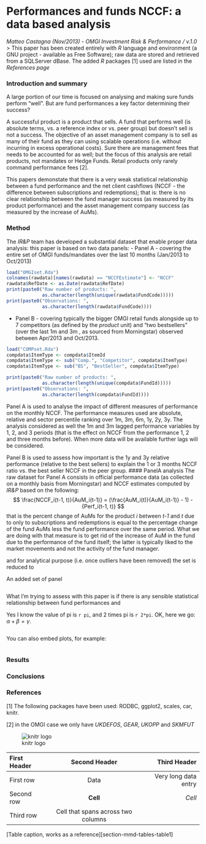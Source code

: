 # Performances and funds NCCF: a data based analysis
_Matteo Castagna (Nov/2013) - OMGI Investment Risk & Performance / v.1.0_
> This paper has been created entirely with *R* language and environment (a GNU project - available as Free Software); raw data are stored and retrieved from a SQLServer dBase. 
The added *R* packages [1] used are listed in the _References page_

### Introduction and summary

A large portion of our time is focused on analysing and making sure funds perform "well". But are fund performances a key factor determining their success?

A successful product is a product that sells. A fund that performs well (is absolute terms, vs. a reference index or vs. peer group) but doesn't sell is not a success. The objective of an asset management company is to sell as many of their fund as they can using scalable operations (i.e. without incurring in excess operational costs).
Sure there are management fees that needs to be accounted for as well; but the focus of this analysis are retail products, not mandates or Hedge Funds.
Retail products only rarely command performance fees [2]. 

This papers demonstate that there is a very weak statistical relationship between a fund performance and the net client cashflows (NCCF - the difference between subscriptions and redemptions); that is: there is no clear relationship between the fund manager success (as measured by its product performance) and the asset management company success (as measured by the increase of AuMs).

### Method

The _IR&P_ team has developed a substantial dataset that enable proper data analysis: this paper is based on two data panels:
- Panel A - covering the entire set of OMGI funds/mandates over the last 10 months (Jan/2013 to Oct/2013) 
```r
load("OMGIset.Rda")
colnames(rawdata)[names(rawdata) == "NCCFEstimate"] <- "NCCF"
rawdata$RefDate <- as.Date(rawdata$RefDate)
print(paste0("Raw number of products: ",
             as.character(length(unique(rawdata$FundCode)))))
print(paste0("Observations: ",
             as.character(length(rawdata$FundCode))))
```

- Panel B - covering typically the bigger OMGI retail funds alongside up to 7 competitors (as defined by the _product_ unit) and "two bestsellers" (over the last 1m and 3m , as sourced from Morningstar) observed between Apr/2013 and Oct/2013. 
```r
load("COMPset.Rda")
compdata$ItemType <- compdata$ItemId
compdata$ItemType <- sub("Comp.", "Competitor", compdata$ItemType)
compdata$ItemType <- sub("BS", "BestSeller", compdata$ItemType)

print(paste0("Raw number of products: ",
             as.character(length(unique(compdata$FundId)))))
print(paste0("Observations: ",
             as.character(length(compdata$FundId))))

```

Panel A is used to analyse the impact of different measures of performance on the monthly NCCF. 
The performance measures used are absolute, relative and sector percentile ranking over 1m, 3m, 6m, 1y, 2y, 3y. The analysis considered as well the 1m and 3m lagged performance variables by 1, 2, and 3 periods (that is the effect on NCCF from the performance 1, 2 and three months before).
When more data will be available further lags will be considered.

Panel B is used to assess how important is the 1y and 3y relative performance (relative to the best sellers) to explain the 1 or 3 months NCCF ratio vs. the best seller NCCF in the peer group.
#### PanelA analysis
The raw dataset for Panel A consists in official performance data (as collected on a monthly basis from Morningstar) and NCCF estimates computed by _IR&P_ based on the following: 
$$
\frac{NCCF_i(t-1, t)}{AuM_i(t-1)} = (\frac{AuM_i(t)}{AuM_i(t-1)} - 1) - {Perf_i(t-1, t)}
$$ 
that is the percent change of AuMs for the product _i_ between _t-1_ and _t_ due to only to subscriptions and redemptions is equal to the percentage change of the fund AuMs less the fund performance over the same period.
What we are doing with that measure is to get rid of the increase of AuM in the fund due to the performance of the fund itself; the latter is typically liked to the market movements and not the activity of the fund manager.

and for analytical purpose (i.e. once outliers have been removed) the set is reduced to 


An added set of panel

```r

```


What I'm trying to assess with this paper is if there is any sensible statistical relationship between fund performances and 

Yes I know the value of pi is `r pi`, and 2 times pi is `r 2*pi`.
OK, here we go: $\alpha+\beta=\gamma$. 


```r

```

You can also embed plots, for example:

```r

```

### Results

### Conclusions

### References
[1] The following packages have been used: RODBC, ggplot2, scales, car, knitr.

[2] in the OMGI case we only have _UKDEFOS_, _GEAR_, _UKOPP_ and _SKMFUT_



![knitr logo](http://yihui.name/knitr/images/knit-logo.png)

| First Header  | Second Header | Third Header         |
| :------------ | :-----------: | -------------------: |
| First row     | Data          | Very long data entry |
| Second row    | **Cell**      | *Cell*               |
| Third row     | Cell that spans across two columns  ||
[Table caption, works as a reference][section-mmd-tables-table1] 

